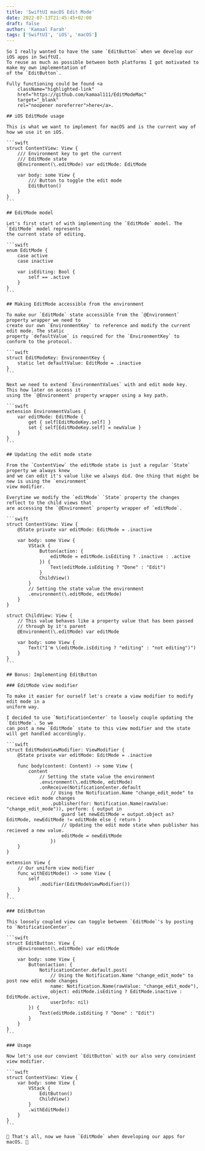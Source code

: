 ```yaml
---
title: 'SwiftUI macOS Edit Mode'
date: 2022-07-13T21:45:45+02:00
draft: false
author: 'Kamaal Farah'
tags: ['SwiftUI', 'iOS', 'macOS']
---
```



<Page title="SwiftUI macOS Edit Mode">

    So I really wanted to have the same `EditButton` when we develop our iOS apps in SwiftUI. 
    To reuse as much as possible between both platforms I got motivated to make my own implementation of
    of the `EditButton`.

    Fully functioning could be found <a 
        className="highlighted-link" 
        href="https://github.com/kamaal111/EditModeMac" 
        target="_blank" 
        rel="noopener noreferrer">here</a>.

    ## iOS EditMode usage

    This is what we want to implement for macOS and is the current way of how we use it on iOS.

    ```swift
    struct ContentView: View {
        /// Environment key to get the current 
        /// EditMode state
        @Environment(\.editMode) var editMode: EditMode

        var body: some View {
            /// Button to toggle the edit mode
            EditButton()
        }
    }
    ```

    ## EditMode model

    Let's first start of with implementing the `EditMode` model. The `EditMode` model represents 
    the current state of editing.

    ```swift
    enum EditMode {
        case active
        case inactive

        var isEditing: Bool {
            self == .active
        }
    }
    ```

    ## Making EditMode accessible from the environment

    To make our `EditMode` state accessible from the `@Environment` property wrapper we need to 
    create our own `EnvironmentKey` to reference and modify the current edit mode. The static
    property `defaultValue` is required for the `EnvironmentKey` to conform to the protocol.

    ```swift
    struct EditModeKey: EnvironmentKey {
        static let defaultValue: EditMode = .inactive
    }
    ```

    Next we need to extend `EnvironmentValues` with and edit mode key. This how later on access it
    using the `@Environment` property wrapper using a key path.

    ```swift
    extension EnvironmentValues {
        var editMode: EditMode {
            get { self[EditModeKey.self] }
            set { self[EditModeKey.self] = newValue }
        }
    }
    ```

    ## Updating the edit mode state

    From the `ContentView` the editMode state is just a regular `State` property we always knew
    and we can edit it's value like we always did. One thing that might be new is using the `environment`
    view modifier.

    Everytime we modify the `editMode` `State` property the changes reflect to the child views that
    are accessing the `@Environment` property wrapper of `editMode`.

    ```swift
    struct ContentView: View {
        @State private var editMode: EditMode = .inactive

        var body: some View {
            VStack {
                Button(action: {
                    editMode = editMode.isEditing ? .inactive : .active
                }) {
                    Text(editMode.isEditing ? "Done" : "Edit")
                }
                ChildView()
            }
            // Setting the state value the environment
            .environment(\.editMode, editMode)
        }
    }

    struct ChildView: View {
        // This value behaves like a property value that has been passed
        // through by it's parent
        @Environment(\.editMode) var editMode

        var body: some View {
            Text("I'm \(editMode.isEditing ? "editing" : "not editing")")
        }
    }
    ```

    ## Bonus: Implementing EditButton

    ### EditMode view modifier

    To make it easier for ourself let's create a view modifier to modify edit mode in a
    uniform way.

    I decided to use `NotificationCenter` to loosely couple updating the `EditMode`. So we
    can post a new `EditMode` state to this view modifier and the state will get handled accordingly.

    ```swift
    struct EditModeViewModifier: ViewModifier {
        @State private var editMode: EditMode = .inactive

        func body(content: Content) -> some View {
            content
                // Setting the state value the environment
                .environment(\.editMode, editMode)
                .onReceive(NotificationCenter.default
                    // Using the Notification.Name "change_edit_mode" to recieve edit mode changes
                    .publisher(for: Notification.Name(rawValue: "change_edit_mode")), perform: { output in
                        guard let newEditMode = output.object as? EditMode, newEditMode != editMode else { return }
                        // Updating the edit mode state when publisher has recieved a new value.
                        editMode = newEditMode
                    })
        }
    }

    extension View {
        // Our uniform view modifier
        func withEditMode() -> some View {
            self
                .modifier(EditModeViewModifier())
        }
    }
    ```

    ### EditButton

    This loosely coupled view can toggle between `EditMode`'s by posting to `NotificationCenter`.

    ```swift
    struct EditButton: View {
        @Environment(\.editMode) var editMode

        var body: some View {
            Button(action: {
                NotificationCenter.default.post(
                    // Using the Notification.Name "change_edit_mode" to post new edit mode changes
                    name: Notification.Name(rawValue: "change_edit_mode"),
                    object: editMode.isEditing ? EditMode.inactive : EditMode.active,
                    userInfo: nil)
            }) {
                Text(editMode.isEditing ? "Done" : "Edit")
            }
        }
    }
    ```

    ### Usage

    Now let's use our convient `EditButton` with our also very convinient view modifier.

    ```swift
    struct ContentView: View {
        var body: some View {
            VStack {
                EditButton()
                ChildView()
            }
            .withEditMode()
        }
    }
    ```

    🎉 That's all, now we have `EditMode` when developing our apps for macOS. 🎉

</Page>
